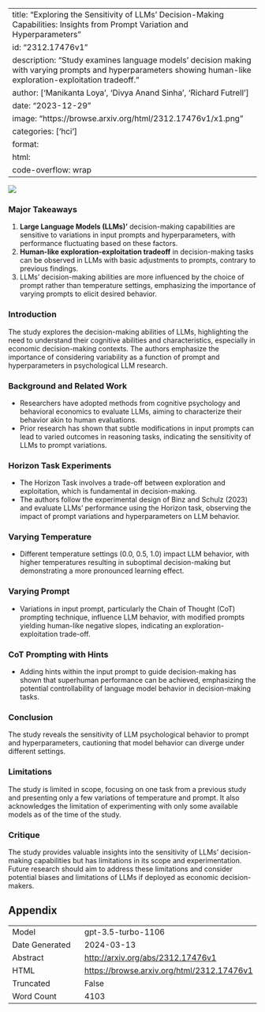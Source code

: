 
---
title: "Exploring the Sensitivity of LLMs' Decision-Making Capabilities: Insights from Prompt Variation and Hyperparameters"
id: "2312.17476v1"
description: "Study examines language models' decision making with varying prompts and hyperparameters showing human-like exploration-exploitation tradeoff."
author: ['Manikanta Loya', 'Divya Anand Sinha', 'Richard Futrell']
date: "2023-12-29"
image: "https://browse.arxiv.org/html/2312.17476v1/x1.png"
categories: ['hci']
format:
  html:
    code-overflow: wrap
---

![](https://browse.arxiv.org/html/2312.17476v1/x1.png)

### Major Takeaways
1. **Large Language Models (LLMs)'** decision-making capabilities are sensitive to variations in input prompts and hyperparameters, with performance fluctuating based on these factors.
2. **Human-like exploration-exploitation tradeoff** in decision-making tasks can be observed in LLMs with basic adjustments to prompts, contrary to previous findings.
3. LLMs' decision-making abilities are more influenced by the choice of prompt rather than temperature settings, emphasizing the importance of varying prompts to elicit desired behavior.

### Introduction
The study explores the decision-making abilities of LLMs, highlighting the need to understand their cognitive abilities and characteristics, especially in economic decision-making contexts. The authors emphasize the importance of considering variability as a function of prompt and hyperparameters in psychological LLM research.

### Background and Related Work
- Researchers have adopted methods from cognitive psychology and behavioral economics to evaluate LLMs, aiming to characterize their behavior akin to human evaluations.
- Prior research has shown that subtle modifications in input prompts can lead to varied outcomes in reasoning tasks, indicating the sensitivity of LLMs to prompt variations.

### Horizon Task Experiments
- The Horizon Task involves a trade-off between exploration and exploitation, which is fundamental in decision-making.
- The authors follow the experimental design of Binz and Schulz (2023) and evaluate LLMs' performance using the Horizon task, observing the impact of prompt variations and hyperparameters on LLM behavior.

### Varying Temperature
- Different temperature settings (0.0, 0.5, 1.0) impact LLM behavior, with higher temperatures resulting in suboptimal decision-making but demonstrating a more pronounced learning effect.

### Varying Prompt
- Variations in input prompt, particularly the Chain of Thought (CoT) prompting technique, influence LLM behavior, with modified prompts yielding human-like negative slopes, indicating an exploration-exploitation trade-off.

### CoT Prompting with Hints
- Adding hints within the input prompt to guide decision-making has shown that superhuman performance can be achieved, emphasizing the potential controllability of language model behavior in decision-making tasks.

### Conclusion
The study reveals the sensitivity of LLM psychological behavior to prompt and hyperparameters, cautioning that model behavior can diverge under different settings.

### Limitations
The study is limited in scope, focusing on one task from a previous study and presenting only a few variations of temperature and prompt. It also acknowledges the limitation of experimenting with only some available models as of the time of the study.

### Critique
The study provides valuable insights into the sensitivity of LLMs' decision-making capabilities but has limitations in its scope and experimentation. Future research should aim to address these limitations and consider potential biases and limitations of LLMs if deployed as economic decision-makers.

## Appendix

|          |          |
|----------|----------|
| Model     | gpt-3.5-turbo-1106       |
| Date Generated     | 2024-03-13       |
| Abstract | [http://arxiv.org/abs/2312.17476v1](http://arxiv.org/abs/2312.17476v1)        |
| HTML     | [https://browse.arxiv.org/html/2312.17476v1](https://browse.arxiv.org/html/2312.17476v1)       |
| Truncated       | False       |
| Word Count       | 4103       |
